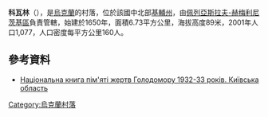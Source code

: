{{coord|50|4|12|N|31|12|21|E|scale:30000|display=title}}

'''科瓦林'''（{{lang-uk|Ковалин}}），是[[烏克蘭|烏克蘭]]的村落，位於該國中北部[[基輔州|基輔州]]，由[[佩列亞斯拉夫-赫梅利尼茨基區|佩列亞斯拉夫-赫梅利尼茨基區]]負責管轄，始建於1650年，面積6.73平方公里，海拔高度89米，2001年人口1,077，人口密度每平方公里160人。

==參考資料==
*[https://web.archive.org/web/20130925094429/http://www.memory.gov.ua/data/upload/publication/main/ua/1090/19.pdf Національна книга пім'яті жертв Голодомору 1932-33 років. Київська область]

{{Ukraine-geo-stub}}
[[Category:烏克蘭村落|Category:烏克蘭村落]]